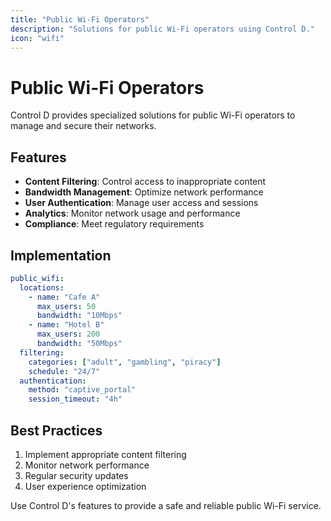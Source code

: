 ```yaml
---
title: "Public Wi-Fi Operators"
description: "Solutions for public Wi-Fi operators using Control D."
icon: "wifi"
---
```


# Public Wi-Fi Operators

Control D provides specialized solutions for public Wi-Fi operators to manage and secure their networks.

## Features

- **Content Filtering**: Control access to inappropriate content
- **Bandwidth Management**: Optimize network performance
- **User Authentication**: Manage user access and sessions
- **Analytics**: Monitor network usage and performance
- **Compliance**: Meet regulatory requirements

## Implementation

```yaml
public_wifi:
  locations:
    - name: "Cafe A"
      max_users: 50
      bandwidth: "10Mbps"
    - name: "Hotel B"
      max_users: 200
      bandwidth: "50Mbps"
  filtering:
    categories: ["adult", "gambling", "piracy"]
    schedule: "24/7"
  authentication:
    method: "captive_portal"
    session_timeout: "4h"
```

## Best Practices

1. Implement appropriate content filtering
2. Monitor network performance
3. Regular security updates
4. User experience optimization

<Tip>
Use Control D's features to provide a safe and reliable public Wi-Fi service.
</Tip> 